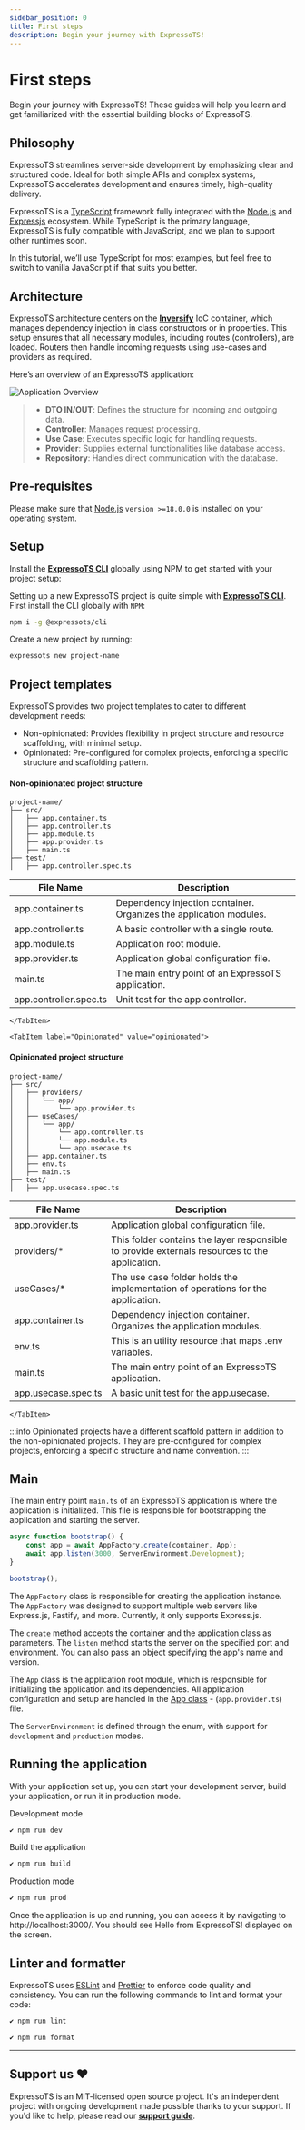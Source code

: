 ```yaml
---
sidebar_position: 0
title: First steps
description: Begin your journey with ExpressoTS!
---
```



# First steps

Begin your journey with ExpressoTS! These guides will help you learn and get familiarized with the essential building blocks of ExpressoTS.

## Philosophy

ExpressoTS streamlines server-side development by emphasizing clear and structured code. Ideal
for both simple APIs and complex systems, ExpressoTS accelerates development and ensures timely, high-quality delivery.

ExpressoTS is a [TypeScript](https://www.typescriptlang.org/) framework fully integrated with the [Node.js](https://nodejs.org/en) and [Expressjs](https://expressjs.com/) ecosystem. While TypeScript is the primary language,
ExpressoTS is fully compatible with JavaScript, and we plan to support other runtimes soon.

In this tutorial, we’ll use TypeScript for most examples, but feel free to switch to vanilla JavaScript if that suits you better.

## Architecture

ExpressoTS architecture centers on the **[Inversify](https://inversify.io/)** IoC container,
which manages dependency injection in class constructors or in properties.
This setup ensures that all necessary modules, including routes (controllers), are loaded.
Routers then handle incoming requests using use-cases and providers as required.

Here’s an overview of an ExpressoTS application:

![Application Overview](./img/app-overview.png)

> -   **DTO IN/OUT**: Defines the structure for incoming and outgoing data.
> -   **Controller**: Manages request processing.
> -   **Use Case**: Executes specific logic for handling requests.
> -   **Provider**: Supplies external functionalities like database access.
> -   **Repository**: Handles direct communication with the database.

## Pre-requisites

Please make sure that [Node.js](https://nodejs.org) `version >=18.0.0` is installed on your operating system.

## Setup

Install the **[ExpressoTS CLI](../cli/overview.mdx)** globally using NPM to get started with your project setup:

Setting up a new ExpressoTS project is quite simple with **[ExpressoTS CLI](../cli/overview.mdx)**. First install the CLI globally with `NPM`:

```bash
npm i -g @expressots/cli
```

Create a new project by running:

```bash
expressots new project-name
```

## Project templates

ExpressoTS provides two project templates to cater to different development needs:

-   Non-opinionated: Provides flexibility in project structure and resource scaffolding, with minimal setup.
-   Opinionated: Pre-configured for complex projects, enforcing a specific structure and scaffolding pattern.

<Tabs>
    <TabItem label="Non Opinionated" value="non-opinionated">

#### Non-opinionated project structure

```tree
project-name/
├── src/
│   ├── app.container.ts
│   ├── app.controller.ts
│   ├── app.module.ts
│   ├── app.provider.ts
│   ├── main.ts
├── test/
│   ├── app.controller.spec.ts
```

| File Name                                               | Description                                                        |
| ------------------------------------------------------- | ------------------------------------------------------------------ |
| <span class="span-table"> app.container.ts</span>       | Dependency injection container. Organizes the application modules. |
| <span class="span-table"> app.controller.ts</span>      | A basic controller with a single route.                            |
| <span class="span-table"> app.module.ts</span>          | Application root module.                                           |
| <span class="span-table"> app.provider.ts</span>        | Application global configuration file.                             |
| <span class="span-table"> main.ts</span>                | The main entry point of an ExpressoTS application.                 |
| <span class="span-table"> app.controller.spec.ts</span> | Unit test for the app.controller.                                  |

    </TabItem>

    <TabItem label="Opinionated" value="opinionated">

#### Opinionated project structure

```tree
project-name/
├── src/
│   ├── providers/
│   │   └── app/
│   │       └── app.provider.ts
│   ├── useCases/
│   │   └── app/
│   │       └── app.controller.ts
│   │       └── app.module.ts
│   │       └── app.usecase.ts
│   ├── app.container.ts
│   ├── env.ts
│   ├── main.ts
├── test/
│   ├── app.usecase.spec.ts
```

| File Name                                            | Description                                                                                   |
| ---------------------------------------------------- | --------------------------------------------------------------------------------------------- |
| <span class="span-table"> app.provider.ts</span>     | Application global configuration file.                                                        |
| <span class="span-table"> providers/\*</span>        | This folder contains the layer responsible to provide externals resources to the application. |
| <span class="span-table"> useCases/\*</span>         | The use case folder holds the implementation of operations for the application.               |
| <span class="span-table"> app.container.ts</span>    | Dependency injection container. Organizes the application modules.                            |
| <span class="span-table"> env.ts</span>              | This is an utility resource that maps .env variables.                                         |
| <span class="span-table"> main.ts</span>             | The main entry point of an ExpressoTS application.                                            |
| <span class="span-table"> app.usecase.spec.ts</span> | A basic unit test for the app.usecase.                                                        |

    </TabItem>

</Tabs>
:::info
Opinionated projects have a different scaffold pattern in addition to the non-opinionated projects. They are pre-configured for complex projects, enforcing
a specific structure and name convention.
:::

## Main

The main entry point `main.ts` of an ExpressoTS application is where the application is initialized. This file is responsible for bootstrapping
the application and starting the server.

```typescript
async function bootstrap() {
    const app = await AppFactory.create(container, App);
    await app.listen(3000, ServerEnvironment.Development);
}

bootstrap();
```

The `AppFactory` class is responsible for creating the application instance. The `AppFactory` was designed to support multiple web servers like Express.js, Fastify, and more. Currently, it only supports Express.js.

The `create` method accepts the container and the application class as parameters.
The `listen` method starts the server on the specified port and environment. You can also pass an object specifying the app's name and version.

The `App` class is the application root module, which is responsible for initializing the application and its dependencies.
All application configuration and setup are handled in the [App class](./app-provider.mdx) - (`app.provider.ts`) file.

The `ServerEnvironment` is defined through the enum, with support for `development` and `production` modes.

## Running the application

With your application set up, you can start your development server, build your application, or run it in production mode.

Development mode

```bash
✔️ npm run dev
```

Build the application

```bash
✔️ npm run build
```

Production mode

```bash
✔️ npm run prod
```

Once the application is up and running, you can access it by navigating to <span class="span-table">http://localhost:3000/</span>.
You should see <span class="span-table">Hello from ExpressoTS!</span> displayed on the screen.

## Linter and formatter

ExpressoTS uses [ESLint](https://eslint.org/) and [Prettier](https://prettier.io/) to enforce code quality and consistency. You can run the following commands to lint and format your code:

```bash
✔️ npm run lint
```

```bash
✔️ npm run format
```

---

## Support us ❤️

ExpressoTS is an MIT-licensed open source project. It's an independent project with ongoing development made possible thanks to your support.
If you'd like to help, please read our **[support guide](../support-us.mdx)**.
